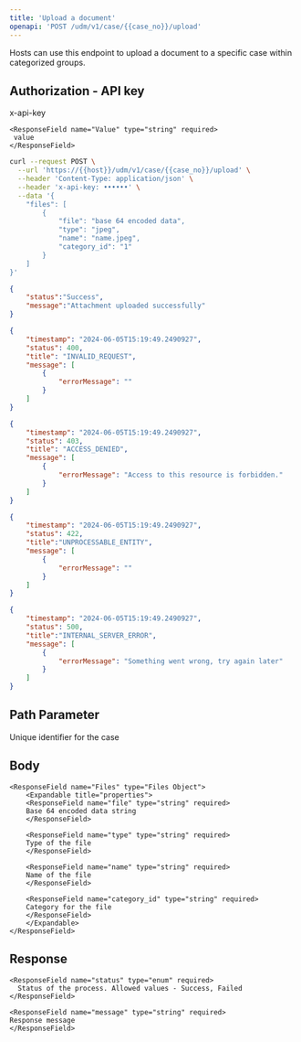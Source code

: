 ```yaml
---
title: 'Upload a document'
openapi: 'POST /udm/v1/case/{{case_no}}/upload'
---
```


<Card title="POST /udm/v1/case/{{case_no}}/upload" horizontal>
</Card>

Hosts can use this endpoint to upload a document to a specific case within categorized groups.


Authorization - API key
---
 <ResponseField name="Key" type="string" required>
      x-api-key
    </ResponseField>

    <ResponseField name="Value" type="string" required>
     value
    </ResponseField>  


<RequestExample>

```bash cURL
curl --request POST \
  --url 'https://{{host}}/udm/v1/case/{{case_no}}/upload' \
  --header 'Content-Type: application/json' \
  --header 'x-api-key: ••••••' \
  --data '{
    "files": [
        {
            "file": "base 64 encoded data",
            "type": "jpeg",
            "name": "name.jpeg",
            "category_id": "1"
        }
    ]
}'
```
</RequestExample>

<ResponseExample>

```json 200
{
    "status":"Success",
    "message":"Attachment uploaded successfully"
}
```

```json 400
{
    "timestamp": "2024-06-05T15:19:49.2490927",
    "status": 400,
    "title": "INVALID_REQUEST",
    "message": [
        {
            "errorMessage": ""
        }
    ]
}
```

```json 403
{
    "timestamp": "2024-06-05T15:19:49.2490927",
    "status": 403,
    "title": "ACCESS_DENIED",
    "message": [
        {
            "errorMessage": "Access to this resource is forbidden."
        }
    ]
}
```

```json 422
{
    "timestamp": "2024-06-05T15:19:49.2490927",
    "status": 422,
    "title":"UNPROCESSABLE_ENTITY",
    "message": [
        {
            "errorMessage": ""
        }
    ]
}
```

```json 500
{
    "timestamp": "2024-06-05T15:19:49.2490927",
    "status": 500,
    "title":"INTERNAL_SERVER_ERROR",
    "message": [
        {
            "errorMessage": "Something went wrong, try again later"
        }
    ]
}
```
</ResponseExample>

Path Parameter
---
<ParamField path="case_no" type="string" required>
Unique identifier for the case
</ParamField>

Body
--- 

    <ResponseField name="Files" type="Files Object">
        <Expandable title="properties">
        <ResponseField name="file" type="string" required>
        Base 64 encoded data string
        </ResponseField>

        <ResponseField name="type" type="string" required>
        Type of the file
        </ResponseField>

        <ResponseField name="name" type="string" required>
        Name of the file
        </ResponseField>

        <ResponseField name="category_id" type="string" required>
        Category for the file
        </ResponseField>
        </Expandable>
    </ResponseField>


Response
--- 

    <ResponseField name="status" type="enum" required>
      Status of the process. Allowed values - Success, Failed
    </ResponseField>

    <ResponseField name="message" type="string" required>
    Response message
    </ResponseField>


